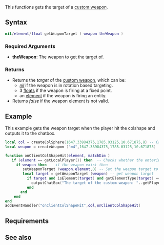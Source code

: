 
{{Client function}}
This functions gets the target of a [[/Element/Weapon.md|custom weapon]].

==Syntax==
<syntaxhighlight lang="lua">nil/element/float getWeaponTarget ( weapon theWeapon )</syntaxhighlight>
{{OOP|Variable is read only.|[[/Element/Weapon.md|weapon]]:getTarget|target|setWeaponTarget}}

===Required Arguments===
* '''theWeapon:''' The weapon to get the target of.

===Returns===
* Returns the ''target'' of the [[/Element/Weapon.md|custom weapon]], which can be:
**''[[/nil.md|nil]]'' if the weapon is in rotation based targeting.
**3 [[/float.md|floats]] if the weapon is firing at a fixed point.
**an [[/element.md|element]] if the weapon is firing an entity.
* Returns ''false'' if the weapon element is not valid.

==Example==
This example gets the weapon target when the player hit the colshape and outputs it to the chatbox.
<syntaxhighlight lang="lua">local col = createColSphere(1647.33984375,1785.03125,10.671875,8) -- Create col sphere near to LV hospital
local weapon = createWeapon ("m4",1647.33984375,1785.03125,10.671875) -- Create the weapon

function onClientColShapeHit(element, matchDim )
   if (element == getLocalPlayer()) then  -- Checks whether the entering element is the local player 
     if weapon then -- if the weapon exist then
        setWeaponTarget (weapon,element,8) -- Set the weapon target to the localPlayer 
        local target = getWeaponTarget (weapon) -- get weapon target
          if target and isElement(target) and getElementType(target) == "player" then 
            outputChatBox("The target of the custom weapon: "..getPlayerName(target)) -- output to the chatbox
          end 
       end 
    end 
end
addEventHandler("onClientColShapeHit",col,onClientColShapeHit)</syntaxhighlight>

==Requirements==
{{Requirements|n/a|1.3.0-9.04555|}}

==See also==
{{Client weapon creation functions}}